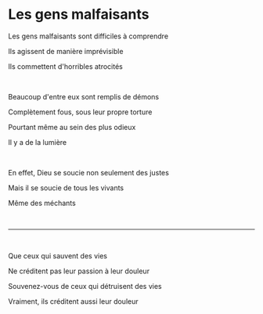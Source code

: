 # Les gens malfaisants

Les gens malfaisants sont difficiles à comprendre

Ils agissent de manière imprévisible

Ils commettent d'horribles atrocités

<p></p>

<br />

Beaucoup d'entre eux sont remplis de démons

Complètement fous, sous leur propre torture

Pourtant même au sein des plus odieux

Il y a de la lumière

<br />

En effet, Dieu se soucie non seulement des justes

Mais il se soucie de tous les vivants

Même des méchants

<p></p>

<br />

---

<br />

Que ceux qui sauvent des vies

Ne créditent pas leur passion à leur douleur

Souvenez-vous de ceux qui détruisent des vies

Vraiment, ils créditent aussi leur douleur